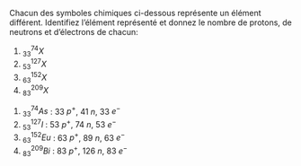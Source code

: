 ::: {.Exercise data-latex=""}

Chacun des symboles chimiques ci-dessous représente un élément différent. Identifiez l'élément représenté et donnez le nombre de protons, de neutrons et d'électrons de chacun:

1. $^{74}_{33}X$  
2. $^{127}_{53}X$  
3. $^{152}_{63}X$  
4. $^{209}_{83}X$  

:::

::: {.Answer data-latex=""}

1. $^{74}_{33}As$ : 33 $p^+$, 41 $n$, 33 $e^-$  
2. $^{127}_{53}I$ : 53 $p^+$, 74 $n$, 53 $e^-$  
3. $^{152}_{63}Eu$ : 63 $p^+$, 89 $n$, 63 $e^-$  
4. $^{209}_{83}Bi$ : 83 $p^+$, 126 $n$, 83 $e^-$  

:::
